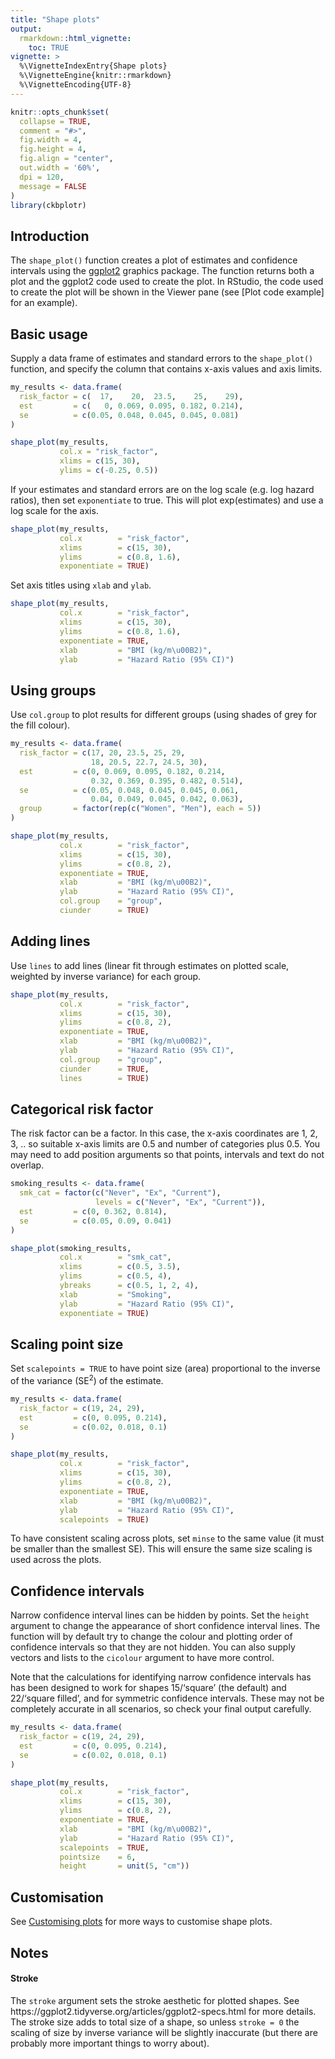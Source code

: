 ```yaml
---
title: "Shape plots"
output:
  rmarkdown::html_vignette:
    toc: TRUE
vignette: >
  %\VignetteIndexEntry{Shape plots}
  %\VignetteEngine{knitr::rmarkdown}
  %\VignetteEncoding{UTF-8}
---
```


```r
knitr::opts_chunk$set(
  collapse = TRUE,
  comment = "#>",
  fig.width = 4,
  fig.height = 4,
  fig.align = "center",
  out.width = '60%',
  dpi = 120,
  message = FALSE
)
library(ckbplotr)
```

## Introduction

The `shape_plot()` function creates a plot of estimates and confidence intervals using the [ggplot2](https://ggplot2.tidyverse.org/) graphics package. The function returns both a plot and the ggplot2 code used to create the plot. In RStudio, the code used to create the plot will be shown in the Viewer pane (see [Plot code example] for an example).

## Basic usage
Supply a data frame of estimates and standard errors to the `shape_plot()` function, and specify the column that contains x-axis values and axis limits.
```r
my_results <- data.frame(
  risk_factor = c(  17,    20,  23.5,    25,    29),
  est         = c(   0, 0.069, 0.095, 0.182, 0.214),
  se          = c(0.05, 0.048, 0.045, 0.045, 0.081)
)

shape_plot(my_results,
           col.x = "risk_factor",
           xlims = c(15, 30),
           ylims = c(-0.25, 0.5))
```

If your estimates and standard errors are on the log scale (e.g. log hazard ratios), then set `exponentiate` to true. This will plot exp(estimates) and use a log scale for the axis.
```r
shape_plot(my_results,
           col.x        = "risk_factor",
           xlims        = c(15, 30),
           ylims        = c(0.8, 1.6),
           exponentiate = TRUE)
```

Set axis titles using `xlab` and `ylab`.
```r
shape_plot(my_results,
           col.x        = "risk_factor",
           xlims        = c(15, 30),
           ylims        = c(0.8, 1.6),
           exponentiate = TRUE,
           xlab         = "BMI (kg/m\u00B2)",
           ylab         = "Hazard Ratio (95% CI)")
```


## Using groups
Use `col.group` to plot results for different groups (using shades of grey for the fill colour).
```r
my_results <- data.frame(
  risk_factor = c(17, 20, 23.5, 25, 29,
                  18, 20.5, 22.7, 24.5, 30),
  est         = c(0, 0.069, 0.095, 0.182, 0.214,
                  0.32, 0.369, 0.395, 0.482, 0.514),
  se          = c(0.05, 0.048, 0.045, 0.045, 0.061,
                  0.04, 0.049, 0.045, 0.042, 0.063),
  group       = factor(rep(c("Women", "Men"), each = 5))
)

shape_plot(my_results,
           col.x        = "risk_factor",
           xlims        = c(15, 30),
           ylims        = c(0.8, 2),
           exponentiate = TRUE,
           xlab         = "BMI (kg/m\u00B2)",
           ylab         = "Hazard Ratio (95% CI)",
           col.group    = "group",
           ciunder      = TRUE)
```





## Adding lines
Use `lines` to add lines (linear fit through estimates on plotted scale, weighted by inverse variance) for each group.
```r
shape_plot(my_results,
           col.x        = "risk_factor",
           xlims        = c(15, 30),
           ylims        = c(0.8, 2),
           exponentiate = TRUE,
           xlab         = "BMI (kg/m\u00B2)",
           ylab         = "Hazard Ratio (95% CI)",
           col.group    = "group",
           ciunder      = TRUE,
           lines        = TRUE)
```




## Categorical risk factor
The risk factor can be a factor. In this case, the x-axis coordinates are 1, 2, 3, .. so suitable x-axis limits are 0.5 and number of categories plus 0.5. You may need to add position arguments so that points, intervals and text do not overlap.
```r
smoking_results <- data.frame(
  smk_cat = factor(c("Never", "Ex", "Current"),
                   levels = c("Never", "Ex", "Current")),
  est         = c(0, 0.362, 0.814),
  se          = c(0.05, 0.09, 0.041)
)

shape_plot(smoking_results,
           col.x        = "smk_cat",
           xlims        = c(0.5, 3.5),
           ylims        = c(0.5, 4),
           ybreaks      = c(0.5, 1, 2, 4), 
           xlab         = "Smoking",
           ylab         = "Hazard Ratio (95% CI)",
           exponentiate = TRUE)
```


## Scaling point size
Set `scalepoints = TRUE` to have point size (area) proportional to the inverse of the variance (SE^2^) of the estimate.
```r
my_results <- data.frame(
  risk_factor = c(19, 24, 29),
  est         = c(0, 0.095, 0.214),
  se          = c(0.02, 0.018, 0.1)
)

shape_plot(my_results,
           col.x        = "risk_factor",
           xlims        = c(15, 30),
           ylims        = c(0.8, 2),
           exponentiate = TRUE,
           xlab         = "BMI (kg/m\u00B2)",
           ylab         = "Hazard Ratio (95% CI)",
           scalepoints  = TRUE)
```
To have consistent scaling across plots, set `minse` to the same value (it must be smaller than the smallest SE). This will ensure the same size scaling is used across the plots.

## Confidence intervals
Narrow confidence interval lines can be hidden by points. Set the `height` argument to change the appearance of short confidence interval lines. The function will by default try to change the colour and plotting order of confidence intervals so that they are not hidden. You can also supply vectors and lists to the `cicolour` argument to have more control.

Note that the calculations for identifying narrow confidence intervals has has been designed to work for shapes 15/'square' (the default) and 22/'square filled', and for symmetric confidence intervals. These may not be completely accurate in all scenarios, so check your final output carefully.



```r
my_results <- data.frame(
  risk_factor = c(19, 24, 29),
  est         = c(0, 0.095, 0.214),
  se          = c(0.02, 0.018, 0.1)
)

shape_plot(my_results,
           col.x        = "risk_factor",
           xlims        = c(15, 30),
           ylims        = c(0.8, 2),
           exponentiate = TRUE,
           xlab         = "BMI (kg/m\u00B2)",
           ylab         = "Hazard Ratio (95% CI)",
           scalepoints  = TRUE,
           pointsize    = 6,
           height       = unit(5, "cm"))
```




## Customisation
See [Customising plots](customising_plots.html) for more ways to customise shape plots.



## Notes

#### Stroke
The `stroke` argument sets the stroke aesthetic for plotted shapes. See https://ggplot2.tidyverse.org/articles/ggplot2-specs.html for more details. The stroke size adds to total size of a shape, so unless `stroke = 0` the scaling of size by inverse variance will be slightly inaccurate (but there are probably more important things to worry about).
